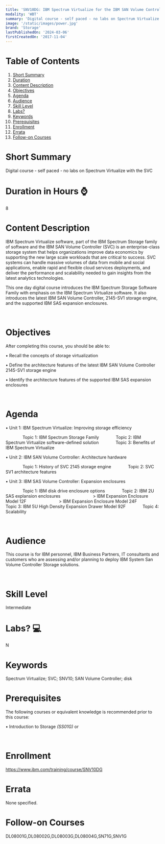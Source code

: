```yaml
---
title: 'SNV10DG: IBM Spectrum Virtualize for the IBM SAN Volume Controller'
modality: 'WBT'
summary: 'Digital course - self paced - no labs on Spectrum Virtualize with the SVC'
image: '/static/images/power.jpg'
brand: 'Storage'
lastPublishedOn: '2024-03-06'
firstCreatedOn: '2017-11-04'
---
```

# Table of Contents
1.  [Short Summary](#short-summary)
2.  [Duration](#duration-in-hours-)
3.  [Content Description](#content-description)
4.  [Objectives](#objectives)
5.  [Agenda](#agenda)
6.  [Audience](#audience)
7.  [Skill Level](#skill-level)
8.  [Labs?](#labs-)
9.  [Keywords](#keywords)
10. [Prerequisites](#prerequisites)
11. [Enrollment](#enrollment)
12. [Errata](#errata)
13. [Follow-on Courses](#follow-on-courses)

# Short Summary
Digital course - self paced - no labs on Spectrum Virtualize with the SVC

# Duration in Hours ⌚
8

# Content Description
IBM Spectrum Virtualize software, part of the IBM Spectrum Storage family of software and the IBM SAN Volume Controller (SVC) is an enterprise-class storage system that helps organizations improve data economics by supporting the new large scale workloads that are critical to success. SVC systems can handle massive volumes of data from mobile and social applications, enable rapid and flexible cloud services deployments, and deliver the performance and scalability needed to gain insights from the latest analytics technologies.


This one day digital course introduces the IBM Spectrum Storage Software Family with emphasis on the IBM Spectrum Virtualize software. It also introduces the latest IBM SAN Volume Controller, 2145-SV1 storage engine, and the supported IBM SAS expansion enclosures.


 



# Objectives
After completing this course, you should be able to:

• Recall the concepts of storage virtualization 

• Define the architecture features of the latest IBM SAN Volume Controller 2145-SV1 storage engine 

• Identify the architecture features of the supported IBM SAS expansion enclosures

 



# Agenda
• Unit 1: IBM Spectrum Virtualize: Improving storage efficiency

              Topic 1: IBM Spectrum Storage Family              Topic 2: IBM Spectrum Virtualize software-defined solution              Topic 3: Benefits of IBM Spectrum Virtualize            

• Unit 2: IBM SAN Volume Controller: Architecture hardware

              Topic 1: History of SVC 2145 storage engine              Topic 2: SVC SV1 architecture features

• Unit 3: IBM SAS Volume Controller: Expansion enclosures

              Topic 1: IBM disk drive enclosure options              Topic 2: IBM 2U SAS explansion enclosures                           > IBM Expansion Enclosure Model 12F                           > IBM Expansion Enclosure Model 24F              Topic 3: IBM 5U High Density Expansion Drawer Model 92F              Topic 4: Scalability    

 



# Audience
This course is for IBM personnel, IBM Business Partners, IT consultants and customers who are assessing and/or planning to deploy IBM System San Volume Controller Storage solutions.


 



# Skill Level
Intermediate

# Labs? 💻
N

# Keywords
Spectrum Virtualize; SVC; SNV10; SAN Volume Controller; disk

# Prerequisites
The following courses or equivalent knowledge is recommended prior to this course:

• Introduction to Storage *(SS01G)* or 

 



# Enrollment
https://www.ibm.com/training/course/SNV10DG

# Errata
None specified.

# Follow-on Courses
DL08001G,DL08002G,DL08003G,DL08004G,SN71G,SNV1G

